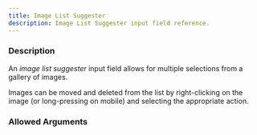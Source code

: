 ```yaml
---
title: Image List Suggester
description: Image List Suggester input field reference.
---
```



<InputFieldInfo type={InputFieldType.IMAGE_LIST_SUGGESTER}></InputFieldInfo>

### Description

An _image list suggester_ input field allows for multiple selections from a gallery of images.

Images can be moved and deleted from the list by right-clicking on the image (or long-pressing on mobile) and selecting the appropriate action.

### Allowed Arguments

<InputFieldAllowedArguments type={InputFieldType.IMAGE_LIST_SUGGESTER}></InputFieldAllowedArguments>

